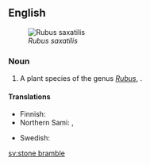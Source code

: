 ==English==
{{wikipedia}}
[[File:Rubus saxatilis02 cropped.jpg|thumb|right|''Rubus saxatilis'']]

===Noun===
{{en-noun|head=[[stone]] [[bramble]]}}

# A plant species of the genus ''[[Rubus]]'', {{taxlink|Rubus saxatilis|species}}.

====Translations====
{{trans-top|Rubus saxatilis}}
* Finnish: {{t+|fi|lillukka}}
* Northern Sami: {{tø|se|veaddemuorji}}, {{tø|se|lážžamuorji}}
{{trans-mid}}
* Swedish: {{t+|sv|stenbär|n}}
{{trans-bottom}}

[[sv:stone bramble]]